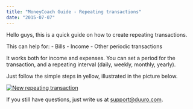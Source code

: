 ```yaml
---
title: "MoneyCoach Guide - Repeating transactions"
date: "2015-07-07"
---
```


Hello guys, this is a quick guide on how to create repeating transactions.

This can help for: - Bills - Income - Other periodic transactions

It works both for income and expenses. You can set a period for the transaction, and a repeating interval (daily, weekly, monthly, yearly).

Just follow the simple steps in yellow, illustrated in the picture below.

[![New repeating transaction](images/New-repeating-transaction-1024x857.jpg)](http://moneycoach-app.com/wp-content/uploads/2015/07/New-repeating-transaction.jpg)

If you still have questions, just write us at [support@duuro.com](mailto:support@duuro.com).
